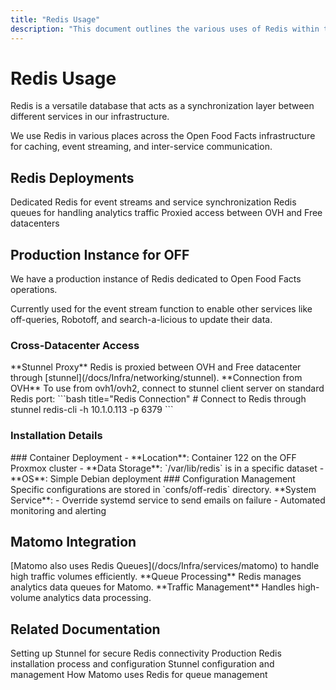 ```yaml
---
title: "Redis Usage"
description: "This document outlines the various uses of Redis within the Open Food Facts infrastructure, including its role as a production instance for event streams, its integration with Matomo, and details on its installation and related reports."
---
```



# Redis Usage

Redis is a versatile database that acts as a synchronization layer between different services in our infrastructure.

<Callout type="info">
  We use Redis in various places across the Open Food Facts infrastructure for
  caching, event streaming, and inter-service communication.
</Callout>

## Redis Deployments

<Cards>
  <Card title="Production Instance" href="#production-instance-for-off">
    Dedicated Redis for event streams and service synchronization
  </Card>
  <Card title="Matomo Integration" href="#matomo">
    Redis queues for handling analytics traffic
  </Card>
  <Card title="Cross-Datacenter" href="#cross-datacenter-access">
    Proxied access between OVH and Free datacenters
  </Card>
</Cards>

## Production Instance for OFF

We have a production instance of Redis dedicated to Open Food Facts operations.

<Callout type="info">
  Currently used for the event stream function to enable other services like
  off-queries, Robotoff, and search-a-licious to update their data.
</Callout>

### Cross-Datacenter Access

<Steps>
  <Step>
    **Stunnel Proxy** Redis is proxied between OVH and Free datacenter through
    [stunnel](/docs/Infra/networking/stunnel).
  </Step>

  <Step>
    **Connection from OVH** To use from ovh1/ovh2, connect to stunnel client
    server on standard Redis port: ```bash title="Redis Connection" # Connect to
    Redis through stunnel redis-cli -h 10.1.0.113 -p 6379 ```
  </Step>
</Steps>

### Installation Details

<Tabs>
  <Tab value="deployment" label="Deployment">
    ### Container Deployment - **Location**: Container 122 on the OFF Proxmox
    cluster - **Data Storage**: `/var/lib/redis` is in a specific dataset -
    **OS**: Simple Debian deployment
  </Tab>

  <Tab value="configuration" label="Configuration">
    ### Configuration Management
    <Callout type="info">
      Specific configurations are stored in `confs/off-redis` directory.
    </Callout>
    **System Service**: - Override systemd service to send emails on failure -
    Automated monitoring and alerting
  </Tab>
</Tabs>

## Matomo Integration

<Callout type="info">
  [Matomo also uses Redis Queues](/docs/Infra/services/matomo) to handle high
  traffic volumes efficiently.
</Callout>

<Steps>
  <Step>
    **Queue Processing** Redis manages analytics data queues for Matomo.
  </Step>

  <Step>
    **Traffic Management** Handles high-volume analytics data processing.
  </Step>
</Steps>

## Related Documentation

<Cards>
  <Card
    title="Stunnel Setup"
    href="/docs/Infra/reports/2024/2024-01-04-setting-up-stunnel"
  >
    Setting up Stunnel for secure Redis connectivity
  </Card>
  <Card
    title="Production Install"
    href="/docs/Infra/reports/2024/2024-02-08-prod-redis-install"
  >
    Production Redis installation process and configuration
  </Card>
  <Card title="Stunnel Overview" href="/docs/Infra/networking/stunnel">
    Stunnel configuration and management
  </Card>
  <Card title="Matomo Integration" href="/docs/Infra/services/matomo">
    How Matomo uses Redis for queue management
  </Card>
</Cards>
